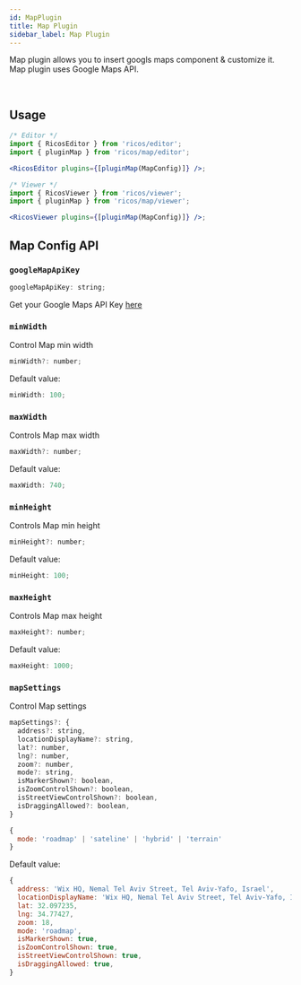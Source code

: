 ```yaml
---
id: MapPlugin
title: Map Plugin
sidebar_label: Map Plugin
---
```



Map plugin allows you to insert googls maps component & customize it. Map plugin uses Google Maps API.

<div className="card">
  <RicosEditorWithMobile
    content={createContent('Add a Map to check it out!')}
    placeholder={'Type here!'}
    plugins={[pluginMap({ googleMapApiKey: process.env.GOOGLE_MAPS_API_KEY })]}
  />
</div>
<br />

## Usage

```jsx
/* Editor */
import { RicosEditor } from 'ricos/editor';
import { pluginMap } from 'ricos/map/editor';

<RicosEditor plugins={[pluginMap(MapConfig)]} />;

/* Viewer */
import { RicosViewer } from 'ricos/viewer';
import { pluginMap } from 'ricos/map/viewer';

<RicosViewer plugins={[pluginMap(MapConfig)]} />;
```

## Map Config API

### `googleMapApiKey`

```jsx
googleMapApiKey: string;
```

Get your Google Maps API Key <a href="https://developers.google.com/maps/documentation/maps-static/get-api-key">here</a>

### `minWidth`

Control Map min width

```jsx
minWidth?: number;
```

Default value:

```jsx
minWidth: 100;
```

### `maxWidth`

Controls Map max width

```jsx
maxWidth?: number;
```

Default value:

```jsx
maxWidth: 740;
```

### `minHeight`

Controls Map min height

```jsx
minHeight?: number;
```

Default value:

```jsx
minHeight: 100;
```

### `maxHeight`

Controls Map max height

```jsx
maxHeight?: number;
```

Default value:

```jsx
maxHeight: 1000;
```

### `mapSettings`

Control Map settings

```jsx
mapSettings?: {
  address?: string,
  locationDisplayName?: string,
  lat?: number,
  lng?: number,
  zoom?: number,
  mode?: string,
  isMarkerShown?: boolean,
  isZoomControlShown?: boolean,
  isStreetViewControlShown?: boolean,
  isDraggingAllowed?: boolean,
}

{
  mode: 'roadmap' | 'sateline' | 'hybrid' | 'terrain'
}
```

Default value:

```jsx
{
  address: 'Wix HQ, Nemal Tel Aviv Street, Tel Aviv-Yafo, Israel',
  locationDisplayName: 'Wix HQ, Nemal Tel Aviv Street, Tel Aviv-Yafo, Israel',
  lat: 32.097235,
  lng: 34.77427,
  zoom: 18,
  mode: 'roadmap',
  isMarkerShown: true,
  isZoomControlShown: true,
  isStreetViewControlShown: true,
  isDraggingAllowed: true,
}
```
